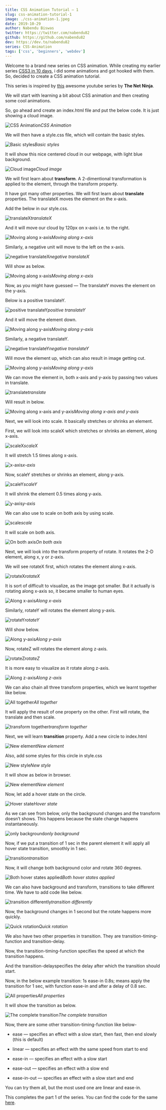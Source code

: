 ```yaml
---
title: CSS Animation Tutorial — 1
slug: css-animation-tutorial-1
image: ./css-animation-1.jpeg
date: 2019-10-29
author: Nabendu Biswas
twitter: https://twitter.com/nabendu82
github: https://github.com/nabendu82
dev: https://dev.to/nabendu82
series: CSS-Animation
tags: ['css', 'beginners', 'webdev']
---
```


Welcome to a brand new series on CSS animation. While creating my earlier series [CSS3 in 10 days](https://thewebdev.tech/series/CSS-10days), i did some animations and got hooked with them. So, decided to create a CSS animation tutorial.

This series is inspired by [this](https://www.youtube.com/watch?v=jgw82b5Y2MU&list=PL4cUxeGkcC9iGYgmEd2dm3zAKzyCGDtM5) awesome youtube series by **The Net Ninja**.

We will start with learning a bit about CSS animation and then creating some cool animations.

So, go ahead and create an index.html file and put the below code. It is just showing a cloud image.

![CSS Animation](https://ik.imagekit.io/thewebdev/CSS_Animation/1/1_Rm1Xb-xP_d.png)*CSS Animation*

We will then have a style.css file, which will contain the basic styles.

![Basic styles](https://ik.imagekit.io/thewebdev/CSS_Animation/1/2_ZLIdzcaMGR.png)*Basic styles*

It will show this nice centered cloud in our webpage, with light blue background.

![Cloud image](https://ik.imagekit.io/thewebdev/CSS_Animation/1/3_Ylid7Gx4wR.png)*Cloud image*

We will first learn about **transform**. A 2-dimentional transformation is applied to the element, through the transform property.

It have got many other properties. We will first learn about **translate** properties. The translateX moves the element on the x-axis.

Add the below in our style.css.

![translateX](https://ik.imagekit.io/thewebdev/CSS_Animation/1/4_OZwiQ1eat.png)*translateX*

And it will move our cloud by 120px on x-axis i.e. to the right.

![Moving along x-axis](https://ik.imagekit.io/thewebdev/CSS_Animation/1/5_pS5yxlKx85.png)*Moving along x-axis*

Similarly, a negative unit will move to the left on the x-axis.

![negative translateX](https://ik.imagekit.io/thewebdev/CSS_Animation/1/6_UxJtWAroRC.png)*negative translateX*

Will show as below.

![Moving along x-axis](https://ik.imagekit.io/thewebdev/CSS_Animation/1/7_8Bbw7jrnko.png)*Moving along x-axis*

Now, as you might have guessed — The translateY moves the element on the y-axis.

Below is a positive translateY.

![positive translateY](https://ik.imagekit.io/thewebdev/CSS_Animation/1/8_KHxm4n3K8M.png)*positive translateY*

And it will move the element down.

![Moving along y-axis](https://ik.imagekit.io/thewebdev/CSS_Animation/1/9_cAxwazX94.png)*Moving along y-axis*

Similarly, a negative translateY.

![negative translateY](https://ik.imagekit.io/thewebdev/CSS_Animation/1/10_-cKaps-X1R.png)*negative translateY*

Will move the element up, which can also result in image getting cut.

![Moving along y-axis](https://ik.imagekit.io/thewebdev/CSS_Animation/1/11_h4jbQJCDf-.png)*Moving along y-axis*

We can move the element in, both x-axis and y-axis by passing two values in translate.

![translate](https://ik.imagekit.io/thewebdev/CSS_Animation/1/12_tqTNzguIlB.png)*translate*

Will result in below.

![Moving along x-axis and y-axis](https://ik.imagekit.io/thewebdev/CSS_Animation/1/13_to3tA47j_2.png)*Moving along x-axis and y-axis*

Next, we will look into scale. It basically stretches or shrinks an element.

First, we will look into scaleX which stretches or shrinks an element, along x-axis.

![scaleX](https://ik.imagekit.io/thewebdev/CSS_Animation/1/14_Fjb1Ys5R_s.png)*scaleX*

It will stretch 1.5 times along x-axis.

![x-axis](https://ik.imagekit.io/thewebdev/CSS_Animation/1/15_buCaOnBlsa.png)*x-axis*

Now, scaleY stretches or shrinks an element, along y-axis.

![scaleY](https://ik.imagekit.io/thewebdev/CSS_Animation/1/16_DmBRdfB5d.png)*scaleY*

It will shrink the element 0.5 times along y-axis.

![y-axis](https://ik.imagekit.io/thewebdev/CSS_Animation/1/17_qMhOq-wTB.png)*y-axis*

We can also use to scale on both axis by using scale.

![scale](https://ik.imagekit.io/thewebdev/CSS_Animation/1/18_3nacaCPuEO.png)*scale*

It will scale on both axis.

![On both axis](https://ik.imagekit.io/thewebdev/CSS_Animation/1/19_yBO1jIuG4W.png)*On both axis*

Next, we will look into the transform property of rotate. It rotates the 2-D element, along x, y or z-axis.

We will see rotateX first, which rotates the element along x-axis.

![rotateX](https://ik.imagekit.io/thewebdev/CSS_Animation/1/20_HxvvFXUK5T.png)*rotateX*

It is sort of difficult to visualize, as the image got smaller. But it actually is rotating along x-axis so, it became smaller to human eyes.

![Along x-axis](https://ik.imagekit.io/thewebdev/CSS_Animation/1/21_5YwRxTg-41.png)*Along x-axis*

Similarly, rotateY will rotates the element along y-axis.

![rotateY](https://ik.imagekit.io/thewebdev/CSS_Animation/1/22_1EYoDNPkMk.png)*rotateY*

Will show below.

![Along y-axis](https://ik.imagekit.io/thewebdev/CSS_Animation/1/23_uWLXJo7Kz8.png)*Along y-axis*

Now, rotateZ will rotates the element along z-axis.

![rotateZ](https://ik.imagekit.io/thewebdev/CSS_Animation/1/24_mACIYEKjOZ.png)*rotateZ*

It is more easy to visualize as it rotate along z-axis.

![Along z-axis](https://ik.imagekit.io/thewebdev/CSS_Animation/1/25_nOLSuVczng.png)*Along z-axis*

We can also chain all three transform properties, which we learnt together like below.

![All together](https://ik.imagekit.io/thewebdev/CSS_Animation/1/26_b8si9FtAI.png)*All together*

It will apply the result of one property on the other. First will rotate, the translate and then scale.

![transform together](https://ik.imagekit.io/thewebdev/CSS_Animation/1/27_-iUZwwXCU2.png)*transform together*

Next, we will learn **transition** property. Add a new circle to index.html

![New element](https://ik.imagekit.io/thewebdev/CSS_Animation/1/28_qF4a3mshbz.png)*New element*

Also, add some styles for this circle in style.css

![New style](https://ik.imagekit.io/thewebdev/CSS_Animation/1/29_iGrrvq27cf.png)*New style*

It will show as below in browser.

![New element](https://ik.imagekit.io/thewebdev/CSS_Animation/1/30_uVO1jQsRBA.png)*New element*

Now, let add a hover state on the circle.

![Hover state](https://ik.imagekit.io/thewebdev/CSS_Animation/1/31_qnIQKXHqTi.png)*Hover state*

As we can see from below, only the background changes and the transform doesn’t shows. This happens because the state change happens instantaneously.

![only background](https://ik.imagekit.io/thewebdev/CSS_Animation/1/32_jjAYZfWx4p.gif)*only background*

Now, if we put a transition of 1 sec in the parent element it will apply all hover state transition, smoothly in 1 sec.

![transition](https://ik.imagekit.io/thewebdev/CSS_Animation/1/33_K7ry1b9DrL.png)*transition*

Now, it will change both background color and rotate 360 degrees.

![Both hover states applied](https://ik.imagekit.io/thewebdev/CSS_Animation/1/34_ikSmpo5oh.gif)*Both hover states applied*

We can also have background and transform, transitions to take different time. We have to add code like below.

![transition differently](https://ik.imagekit.io/thewebdev/CSS_Animation/1/35_t089Ru1Hsn.png)*transition differently*

Now, the background changes in 1 second but the rotate happens more quickly.

![Quick rotation](https://ik.imagekit.io/thewebdev/CSS_Animation/1/36_wHNT6KC1T.gif)*Quick rotation*

We also have two other properties in transition. They are transition-timing-function and transition-delay.

Now, the transition-timing-function specifies the speed at which the transition happens.

And the transition-delayspecifies the delay after which the transition should start.

Now, in the below example transition: 1s ease-in 0.8s; means apply the transition for 1 sec, with function ease-in and after a delay of 0.8 sec.

![All properties](https://ik.imagekit.io/thewebdev/CSS_Animation/1/37_iaaCtb7Zqr.png)*All properties*

It will show the transition as below.

![The complete transition](https://ik.imagekit.io/thewebdev/CSS_Animation/1/38_IxJJoSWvw.gif)*The complete transition*

Now, there are some other transition-timing-function like below-

* ease — specifies an effect with a slow start, then fast, then end slowly (this is default)

* linear — specifies an effect with the same speed from start to end

* ease-in — specifies an effect with a slow start

* ease-out — specifies an effect with a slow end

* ease-in-out — specifies an effect with a slow start and end

You can try them all, but the most used one are linear and ease-in.

This completes the part 1 of the series. You can find the code for the same [here](https://github.com/nabendu82/CSSAnimation).
